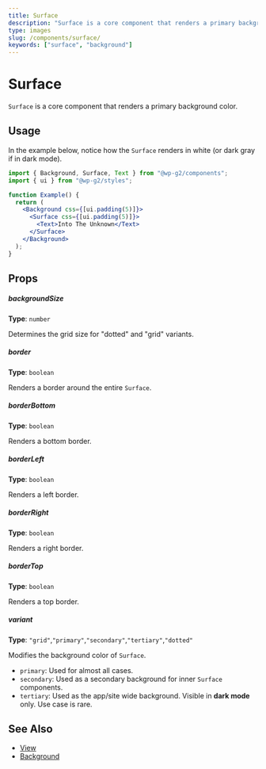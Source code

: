 ```yaml
---
title: Surface
description: "Surface is a core component that renders a primary background color."
type: images
slug: /components/surface/
keywords: ["surface", "background"]
---
```


# Surface

`Surface` is a core component that renders a primary background color.

<!-- props -->
<!-- Automatically Generated -->

## Usage

In the example below, notice how the `Surface` renders in white (or dark gray if in dark mode).

```jsx live
import { Background, Surface, Text } from "@wp-g2/components";
import { ui } from "@wp-g2/styles";

function Example() {
  return (
    <Background css={[ui.padding(5)]}>
      <Surface css={[ui.padding(5)]}>
        <Text>Into The Unknown</Text>
      </Surface>
    </Background>
  );
}
```

## Props

##### backgroundSize

**Type**: `number`

Determines the grid size for "dotted" and "grid" variants.

##### border

**Type**: `boolean`

Renders a border around the entire `Surface`.

##### borderBottom

**Type**: `boolean`

Renders a bottom border.

##### borderLeft

**Type**: `boolean`

Renders a left border.

##### borderRight

**Type**: `boolean`

Renders a right border.

##### borderTop

**Type**: `boolean`

Renders a top border.

##### variant

**Type**: `"grid"`,`"primary"`,`"secondary"`,`"tertiary"`,`"dotted"`

Modifies the background color of `Surface`.

- `primary`: Used for almost all cases.
- `secondary`: Used as a secondary background for inner `Surface` components.
- `tertiary`: Used as the app/site wide background. Visible in **dark mode** only. Use case is rare.
  <!-- /Automatically Generated -->
  <!-- /props -->

## See Also

- [View](/components/view/)
- [Background](/components/background/)